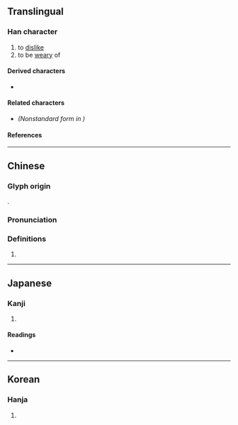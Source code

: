 {{character info/new}}
==Translingual==

===Han character===
{{Han char|rn=66|rad=攴|as=13|sn=17|four=68440|canj=WJOK|ids=⿰睪攵}}

# to [[dislike]]
# to be [[weary]] of

====Derived characters====
* {{l|mul|[[𫓡]], [[𭟟]], [[𪾜]]}}

====Related characters====
* {{l|mul|[[𭣧]]}} ''(Nonstandard form in {{w|simplified Chinese}})''

====References====
{{Han ref|kx=0476.010|dkj=13406|dj=0830.320|hdz=21478.060|uh=6581}}

----

==Chinese==
{{zh-forms}}

===Glyph origin===
{{Han etym}}
{{Han compound|睪|攴|c1=p|c2=s|ls=psc}}.

===Pronunciation===
{{zh-pron
|m=yì,dù
|c=jik6,dou3
|h=pfs=
|md=
|mn=
|w=
|mc=y
|oc=y
|cat=
}}

===Definitions===
{{zh-hanzi}}

# {{rfdef|lang=zh}}

----

==Japanese==

===Kanji===
{{ja-kanji|grade=|rs=攴13}}

# {{defn|lang=ja|sort=攴13}}

====Readings====
* {{ja-readings|on=[[えき]] (eki), [[せく]] (seku), [[と]] (to), [[ず]] (zu)|kun=[[いやになる]] (iyaninaru)}}

----

==Korean==

===Hanja===
{{ko-hanja|hangeul=두|eumhun=|rv=du|mr=tu|y=twu}}

# {{defn|lang=ko|sort=攴13}}